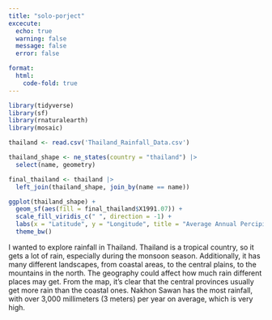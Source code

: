```yaml
---
title: "solo-porject"
excecute:
  echo: true
  warning: false
  message: false
  error: false

format: 
  html:
    code-fold: true
---
```



```r
library(tidyverse)
library(sf)
library(rnaturalearth)
library(mosaic)

thailand <- read.csv('Thailand_Rainfall_Data.csv')

thailand_shape <- ne_states(country = "thailand") |> 
  select(name, geometry)

final_thailand <- thailand |> 
  left_join(thailand_shape, join_by(name == name))

ggplot(thailand_shape) + 
  geom_sf(aes(fill = final_thailand$X1991.07)) +
  scale_fill_viridis_c(" ", direction = -1) + 
  labs(x = "Latitude", y = "Longitude", title = "Average Annual Percipitation Thailand 1901-2007 (mm)", caption = "Data from the World Bank Group", alt = "Thailand has a large amount of precipitation especially in the center of the country") +
  theme_bw()
```


I wanted to explore rainfall in Thailand. Thailand is a tropical country, so it gets a lot of rain, especially during the monsoon season. Additionally, it has many different landscapes, from coastal areas, to the central plains, to the mountains in the north. The geography could affect how much rain different places may get. From the map, it's clear that the central provinces usually get more rain than the coastal ones. Nakhon Sawan has the most rainfall, with over 3,000 millimeters (3 meters) per year on average, which is very high.
